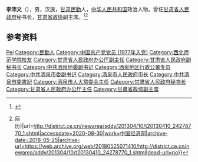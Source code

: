 {{Otheruses|other=名为李沛文的其他人物|李沛文}}

'''李沛文'''（{{bd|1956年|4月}}），男，汉族，[[甘肃|甘肃]][[民勤|民勤]]人，[[中华人民共和国|中华人民共和国]]政治人物，曾任[[甘肃省人民政府|甘肃省人民政府]]秘书长，[[甘肃省政协|甘肃省政协]]副主席。<ref>{{Cite web|title=李沛文同志简历|url=http://gov.gscn.com.cn/sld/lpw/index.shtml|accessdate=2020-08-30|work=中国甘肃网|archive-date=2017-07-10|archive-url=https://web.archive.org/web/20170710175707/http://gov.gscn.com.cn/sld/lpw/index.shtml|dead-url=no}}</ref><ref>{{Cite web|title=甘肃24厅委办负责人名单 张生桢接替李沛文任省政府秘书长(图{{!}}简历)|url=http://district.ce.cn/newarea/sddy/201304/10/t20130410_24278770_1.shtml|accessdate=2020-08-30|work=中国经济网|archive-date=2018-05-25|archive-url=https://web.archive.org/web/20180525071410/http://district.ce.cn/newarea/sddy/201304/10/t20130410_24278770_1.shtml|dead-url=no}}</ref>

== 参考资料 ==
{{reflist}}

{{中国人物小作品}}

{{Authority control}}
{{DEFAULTSORT:Li李}}
[[Category:李姓|Pei]]
[[Category:民勤人|Category:民勤人]]
[[Category:中国共产党党员_(1977年入党)|Category:中国共产党党员 (1977年入党)]]
[[Category:西北师范学院校友|Category:西北师范学院校友]]
[[Category:甘肃省人民政府办公厅副主任|Category:甘肃省人民政府办公厅副主任]]
[[Category:甘肃省人民政府副秘书长|Category:甘肃省人民政府副秘书长]]
[[Category:中共酒泉地委副书记|Category:中共酒泉地委副书记]]
[[Category:酒泉地区行政公署专员|Category:酒泉地区行政公署专员]]
[[Category:中共酒泉市委副书记|Category:中共酒泉市委副书记]]
[[Category:酒泉市人民政府市长|Category:酒泉市人民政府市长]]
[[Category:中共酒泉市委書記|Category:中共酒泉市委書記]]
[[Category:酒泉市人大常委会主任|Category:酒泉市人大常委会主任]]
[[Category:甘肃省人民政府秘书长|Category:甘肃省人民政府秘书长]]
[[Category:甘肃省人民政府办公厅主任|Category:甘肃省人民政府办公厅主任]]
[[Category:甘肅省政協副主席|Category:甘肅省政協副主席]]